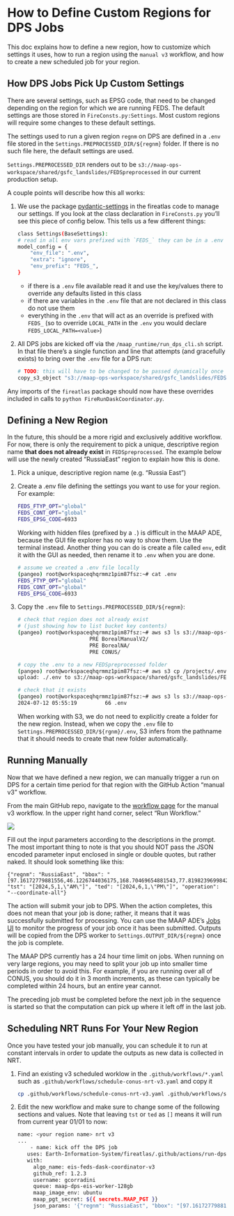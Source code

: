 # How to Define Custom Regions for DPS Jobs
This doc explains how to define a new region, how to customize which settings it uses, how to run a region using the `manual v3` workflow, and how to create a new scheduled job for your region.


## How DPS Jobs Pick Up Custom Settings

There are several settings, such as EPSG code, that need to be changed depending on the region for which we are running FEDS. The default settings are those stored in `FireConsts.py:Settings`. 
Most custom regions will require some changes to these default settings.

The settings used to run a given region `regnm` on DPS are defined in a `.env` file stored in the `Settings.PREPROCESSED_DIR/${regnm}` folder. If there is no such file here, the default settings are used. 

::: callout-note
`Settings.PREPROCESSED_DIR` renders out to be `s3://maap-ops-workspace/shared/gsfc_landslides/FEDSpreprocessed` in our current production setup.
:::

A couple points will describe how this all works: 

1. We use the package [pydantic-settings](https://github.com/pydantic/pydantic-settings) in the fireatlas code to manage 
our settings. If you look at the class declaration in `FireConsts.py` you'll see this piece of config below. This tells us
a few different things:

    ```bash
   class Settings(BaseSettings):
    # read in all env vars prefixed with `FEDS_` they can be in a .env file
    model_config = {
        "env_file": ".env",
        "extra": "ignore",
        "env_prefix": "FEDS_",
    }
    ```

    * if there is a `.env` file available read it and use the key/values there to override any defaults listed in this class
    * if there are variables in the `.env` file that are not declared in this class do not use them
    * everything in the `.env` that will act as an override is prefixed with `FEDS_` 
    (so to override `LOCAL_PATH` in the `.env` you would declare `FEDS_LOCAL_PATH=<value>`)

2. All DPS jobs are kicked off via the `/maap_runtime/run_dps_cli.sh` script. In that file there's a single function and line
that attempts (and gracefully exists) to bring over the `.env` file for a DPS run:

    ```bash
    # TODO: this will have to be changed to be passed dynamically once we want to use other s3 buckets
    copy_s3_object "s3://maap-ops-workspace/shared/gsfc_landslides/FEDSpreprocessed/${regnm}/.env" ../fireatlas/.env
    ```
   
Any imports of the `fireatlas` package should now have these overrides included in calls to `python FireRunDaskCoordinator.py`. 

## Defining a New Region 

In the future, this should be a more rigid and exclusively additive workflow. For now, there is only the requirement to pick a unique, descriptive region name **that does not already exist** in `FEDSpreprocessed`. The example below will use the newly created "RussiaEast" region to explain how this is done. 

1. Pick a unique, descriptive region name (e.g. "Russia East")

2. Create a .env file defining the settings you want to use for your region. For example: 

    ```bash
    FEDS_FTYP_OPT="global"
    FEDS_CONT_OPT="global"
    FEDS_EPSG_CODE=6933
    ```
::: callout-tip
Working with hidden files (prefixed by a `.`) is difficult in the MAAP ADE, because the GUI file explorer has no way to show them. Use the terminal instead. Another thing you can do is create a file called `env`, edit it with the GUI as needed, then rename it to `.env` when you are done. 
::: 
    ```bash
    # assume we created a .env file locally
    (pangeo) root@workspaceqhqrmmz1pim87fsz:~# cat .env 
    FEDS_FTYP_OPT="global"
    FEDS_CONT_OPT="global"
    FEDS_EPSG_CODE=6933
    ```
3. Copy the `.env` file to `Settings.PREPROCESSED_DIR/${regnm}`: 

    ```bash
    # check that region does not already exist
    # (just showing how to list bucket key contents)
    (pangeo) root@workspaceqhqrmmz1pim87fsz:~# aws s3 ls s3://maap-ops-workspace/shared/gsfc_landslides/FEDSpreprocessed/
                           PRE BorealManualV2/
                           PRE BorealNA/
                           PRE CONUS/

    # copy the .env to a new FEDSpreprocessed folder
    (pangeo) root@workspaceqhqrmmz1pim87fsz:~# aws s3 cp /projects/.env s3://maap-ops-workspace/shared/gsfc_landslides/FEDSpreprocessed/RussiaEast/.env
    upload: ./.env to s3://maap-ops-workspace/shared/gsfc_landslides/FEDSpreprocessed/RussiaEast/.env
  
    # check that it exists 
    (pangeo) root@workspaceqhqrmmz1pim87fsz:~# aws s3 ls s3://maap-ops-workspace/shared/gsfc_landslides/FEDSpreprocessed/RussiaEast/
    2024-07-12 05:55:19         66 .env

    ```
::: callout-note
When working with S3, we do not need to explicitly create a folder for the new region. Instead, when we copy the `.env` file to `Settings.PREPROCESSED_DIR/${rgnm}/.env`, S3 infers from the pathname that it should needs to create that new folder automatically. 
:::


## Running Manually 
Now that we have defined a new region, we can manually trigger a run on DPS for a certain time period for that region with the GitHub Action "manual v3" workflow. 

From the main GitHub repo, navigate to the [workflow page](https://github.com/Earth-Information-System/fireatlas/actions/workflows/manual-v3.yaml) for the manual v3 workflow. In the upper right hand corner, select "Run Workflow."

![](images/manual-dispatch.png)

Fill out the input parameters according to the descriptions in the prompt. The most important thing to note is that you should NOT pass the JSON encoded parameter input enclosed in single or double quotes, but rather naked. It should look something like this: 

```
{"regnm": "RussiaEast", "bbox": "[97.16172779881556,46.1226744036175,168.70469654881543,77.81982396998427]", "tst": "[2024,5,1,\"AM\"]", "ted": "[2024,6,1,\"PM\"]", "operation": "--coordinate-all"}
```

The action will submit your job to DPS. When the action completes, this does not mean that your job is done; rather, it means that it was successfully submitted for processing. You can use the MAAP ADE's [Jobs UI](https://docs.maap-project.org/en/develop/system_reference_guide/jobsui.html) to monitor the progress of your job once it has been submitted. Outputs will be copied from the DPS worker to `Settings.OUTPUT_DIR/${regnm}` once the job is complete. 

:::::: {.callout-tip}
The MAAP DPS currently has a 24 hour time limit on jobs. When running on very large regions, you may need to split your job up into smaller time periods in order to avoid this. For example, if you are running over all of CONUS, you should do it in 3 month increments, as these can typically be completed within 24 hours, but an entire year cannot. 

The preceding job must be completed before the next job in the sequence is started so that the computation can pick up where it left off in the last job. 
:::

## Scheduling NRT Runs For Your New Region 

Once you have tested your job manually, you can schedule it to run at constant intervals in order to update the outputs as new data is collected in NRT. 

1. Find an existing v3 scheduled worklow in the `.github/workflows/*.yaml` such as `.github/workflows/schedule-conus-nrt-v3.yaml` and copy it

   ```bash
   cp .github/workflows/schedule-conus-nrt-v3.yaml .github/workflows/schedule-russian-east-nrt-v3.yaml
   ```

2. Edit the new workflow and make sure to change some of the following sections and values. Note that leaving `tst` or `ted` as `[]` means it will run from current year 01/01 to now:

   ```bash
   name: <your region name> nrt v3
   ...
       - name: kick off the DPS job
      uses: Earth-Information-System/fireatlas/.github/actions/run-dps-job-v3@conus-dps
      with:
        algo_name: eis-feds-dask-coordinator-v3
        github_ref: 1.2.3
        username: gcorradini
        queue: maap-dps-eis-worker-128gb
        maap_image_env: ubuntu
        maap_pgt_secret: ${{ secrets.MAAP_PGT }}
        json_params: '{"regnm": "RussiaEast", "bbox": "[97.16172779881556, 46.1226744036175, 168.70469654881543, 77.81982396998427]", "tst": "[2024,5,1,\"AM\"]", "ted": "[]", "operation": "--coordinate-all"}'
   ```


